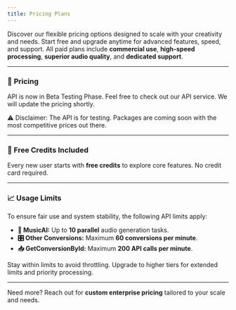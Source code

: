 ```yaml
---
title: Pricing Plans
---
```

Discover our flexible pricing options designed to scale with your creativity and needs. Start free and upgrade anytime for advanced features, speed, and support. All paid plans include **commercial use**, **high-speed processing**, **superior audio quality**, and **dedicated support**.

---

### 🚀 **Pricing**
API is now in Beta Testing Phase. Feel free to check out our API service. We will update the pricing shortly.

<p style={{ color: 'red', fontSize: '0.9rem', fontStyle: 'italic', marginTop: '0.5rem' }}>
⚠️ Disclaimer: The API is for testing. Packages are coming soon with the most competitive prices out there.
</p>

---



### 🎁 Free Credits Included
Every new user starts with **free credits** to explore core features. No credit card required.

---

### 📈 Usage Limits
To ensure fair use and system stability, the following API limits apply:

- **🎼 MusicAI:** Up to **10 parallel** audio generation tasks.
- **🎛️ Other Conversions:** Maximum **60 conversions per minute**.
- **📥 GetConversionById:** Maximum **200 API calls per minute**.

Stay within limits to avoid throttling. Upgrade to higher tiers for extended limits and priority processing.

---

Need more? Reach out for **custom enterprise pricing** tailored to your scale and needs.


